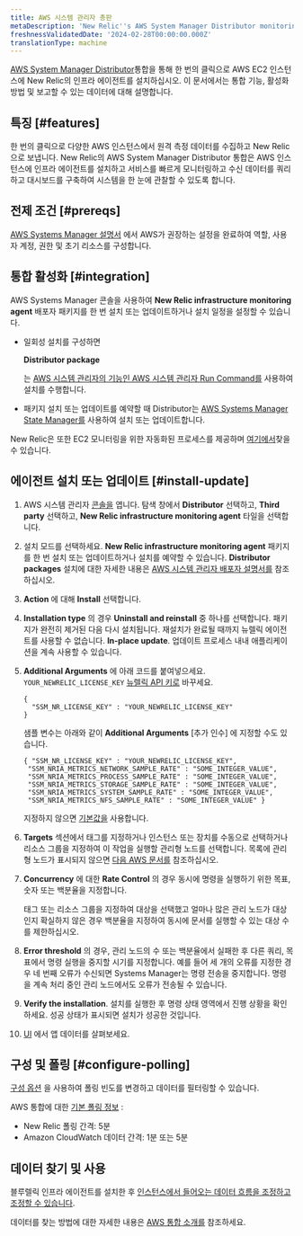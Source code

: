 ```yaml
---
title: AWS 시스템 관리자 총판
metaDescription: 'New Relic''s AWS System Manager Distributor monitoring integration: what data it reports, and how to enable it.'
freshnessValidatedDate: '2024-02-28T00:00:00.000Z'
translationType: machine
---
```


[AWS System Manager Distributor](https://docs.aws.amazon.com/systems-manager/latest/userguide/distributor.html)통합을 통해 한 번의 클릭으로 AWS EC2 인스턴스에 New Relic의 인프라 에이전트를 설치하십시오. 이 문서에서는 통합 기능, 활성화 방법 및 보고할 수 있는 데이터에 대해 설명합니다.

## 특징 [#features]

한 번의 클릭으로 다양한 AWS 인스턴스에서 원격 측정 데이터를 수집하고 New Relic으로 보냅니다. New Relic의 AWS System Manager Distributor 통합은 AWS 인스턴스에 인프라 에이전트를 설치하고 서비스를 빠르게 모니터링하고 수신 데이터를 쿼리하고 대시보드를 구축하여 시스템을 한 눈에 관찰할 수 있도록 합니다.

## 전제 조건 [#prereqs]

[AWS Systems Manager 설명서](https://docs.aws.amazon.com/systems-manager/latest/userguide/systems-manager-setting-up.html) 에서 AWS가 권장하는 설정을 완료하여 역할, 사용자 계정, 권한 및 초기 리소스를 구성합니다.

## 통합 활성화 [#integration]

AWS Systems Manager 콘솔을 사용하여 <DoNotTranslate>**New Relic infrastructure monitoring agent**</DoNotTranslate> 배포자 패키지를 한 번 설치 또는 업데이트하거나 설치 일정을 설정할 수 있습니다.

* 일회성 설치를 구성하면

  <DoNotTranslate>**Distributor package**</DoNotTranslate>

  는 [AWS 시스템 관리자의 기능인 AWS 시스템 관리자 Run Command를](https://docs.aws.amazon.com/systems-manager/latest/userguide/run-command.html) 사용하여 설치를 수행합니다.

* 패키지 설치 또는 업데이트를 예약할 때 Distributor는 [AWS Systems Manager State Manager를](https://docs.aws.amazon.com/systems-manager/latest/userguide/systems-manager-state.html) 사용하여 설치 또는 업데이트합니다.

New Relic은 또한 EC2 모니터링을 위한 자동화된 프로세스를 제공하며 [여기에서](/whats-new/2023/08/whats-new-08-08-automatic-ec2-monitoring-through-nr-agent/)찾을 수 있습니다.

## 에이전트 설치 또는 업데이트 [#install-update]

1. AWS 시스템 관리자 [콘솔을](https://console.aws.amazon.com/systems-manager) 엽니다. 탐색 창에서 <DoNotTranslate>**Distributor**</DoNotTranslate> 선택하고, <DoNotTranslate>**Third party**</DoNotTranslate> 선택하고, <DoNotTranslate>**New Relic infrastructure monitoring agent**</DoNotTranslate> 타일을 선택합니다.

2. 설치 모드를 선택하세요. <DoNotTranslate>**New Relic infrastructure monitoring agent**</DoNotTranslate> 패키지를 한 번 설치 또는 업데이트하거나 설치를 예약할 수 있습니다. <DoNotTranslate>**Distributor packages**</DoNotTranslate> 설치에 대한 자세한 내용은 [AWS 시스템 관리자 배포자 설명서를](https://docs.aws.amazon.com/systems-manager/latest/userguide/distributor-working-with-packages-deploy.html) 참조하십시오.

3. <DoNotTranslate>**Action**</DoNotTranslate> 에 대해 <DoNotTranslate>**Install**</DoNotTranslate> 선택합니다.

4. <DoNotTranslate>**Installation type**</DoNotTranslate> 의 경우 <DoNotTranslate>**Uninstall and reinstall**</DoNotTranslate> 중 하나를 선택합니다. 패키지가 완전히 제거된 다음 다시 설치됩니다. 재설치가 완료될 때까지 뉴렐릭 에이전트를 사용할 수 없습니다. <DoNotTranslate>**In-place update**</DoNotTranslate>. 업데이트 프로세스 내내 애플리케이션을 계속 사용할 수 있습니다.

5. <DoNotTranslate>**Additional Arguments**</DoNotTranslate> 에 아래 코드를 붙여넣으세요. `YOUR_NEWRELIC_LICENSE_KEY` [뉴렐릭 API 키로](/docs/apis/intro-apis/new-relic-api-keys) 바꾸세요.

   ```
   {
     "SSM_NR_LICENSE_KEY" : "YOUR_NEWRELIC_LICENSE_KEY"
   }
   ```

   샘플 변수는 아래와 같이 **Additional Arguments** \[추가 인수] 에 지정할 수도 있습니다.

   ```
   { "SSM_NR_LICENSE_KEY" : "YOUR_NEWRELIC_LICENSE_KEY",
    "SSM_NRIA_METRICS_NETWORK_SAMPLE_RATE" : "SOME_INTEGER_VALUE",
    "SSM_NRIA_METRICS_PROCESS_SAMPLE_RATE" : "SOME_INTEGER_VALUE",
    "SSM_NRIA_METRICS_STORAGE_SAMPLE_RATE" : "SOME_INTEGER_VALUE",
    "SSM_NRIA_METRICS_SYSTEM_SAMPLE_RATE" : "SOME_INTEGER_VALUE", 
    "SSM_NRIA_METRICS_NFS_SAMPLE_RATE" : "SOME_INTEGER_VALUE" }
   ```

   지정하지 않으면 [기본값을](https://github.com/newrelic/infrastructure-agent/blob/master/assets/examples/infrastructure/newrelic-infra-template.yml.example) 사용합니다.

6. <DoNotTranslate>**Targets**</DoNotTranslate> 섹션에서 태그를 지정하거나 인스턴스 또는 장치를 수동으로 선택하거나 리소스 그룹을 지정하여 이 작업을 실행할 관리형 노드를 선택합니다. 목록에 관리형 노드가 표시되지 않으면 [다음 AWS 문서를](https://docs.aws.amazon.com/systems-manager/latest/userguide/troubleshooting-managed-instances.html) 참조하십시오.

7. <DoNotTranslate>**Concurrency**</DoNotTranslate> 에 대한 <DoNotTranslate>**Rate Control**</DoNotTranslate> 의 경우 동시에 명령을 실행하기 위한 목표, 숫자 또는 백분율을 지정합니다.

   <Callout variant="tip">
     태그 또는 리소스 그룹을 지정하여 대상을 선택했고 얼마나 많은 관리 노드가 대상인지 확실하지 않은 경우 백분율을 지정하여 동시에 문서를 실행할 수 있는 대상 수를 제한하십시오.
   </Callout>

8. <DoNotTranslate>**Error threshold**</DoNotTranslate> 의 경우, 관리 노드의 수 또는 백분율에서 실패한 후 다른 쿼리, 목표에서 명령 실행을 중지할 시기를 지정합니다. 예를 들어 세 개의 오류를 지정한 경우 네 번째 오류가 수신되면 Systems Manager는 명령 전송을 중지합니다. 명령을 계속 처리 중인 관리 노드에서도 오류가 전송될 수 있습니다.

9. <DoNotTranslate>**Verify the installation**</DoNotTranslate>. 설치를 실행한 후 명령 상태 영역에서 진행 상황을 확인하세요. 성공 상태가 표시되면 설치가 성공한 것입니다.

10. [UI](one.newrelic.com) 에서 앱 데이터를 살펴보세요.

## 구성 및 폴링 [#configure-polling]

[구성 옵션](/docs/integrations/new-relic-integrations/getting-started/configure-polling-frequency-data-collection-cloud-integrations) 을 사용하여 폴링 빈도를 변경하고 데이터를 필터링할 수 있습니다.

AWS 통합에 대한 [기본 폴링 정보](/docs/infrastructure/amazon-integrations/aws-integrations-list/aws-polling-intervals-infrastructure-integrations) :

* New Relic 폴링 간격: 5분
* Amazon CloudWatch 데이터 간격: 1분 또는 5분

## 데이터 찾기 및 사용

블루렐릭 인프라 에이전트를 설치한 후 [인스턴스에서 들어오는 데이터 흐름을 조정하고 조정할 수 있습니다](/docs/infrastructure/infrastructure-monitoring/get-started/get-started-infrastructure-monitoring).

데이터를 찾는 방법에 대한 자세한 내용은 [AWS 통합 소개를](/docs/infrastructure/amazon-integrations/get-started/introduction-aws-integrations/#insights) 참조하세요.